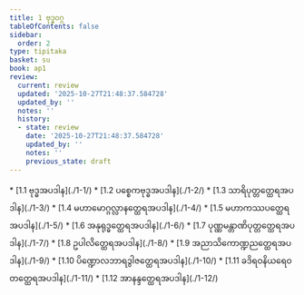 ```yaml
---
title: 1 ဗုဒ္ဓဝဂ္ဂ
tableOfContents: false
sidebar:
  order: 2
type: tipitaka
basket: su
book: ap1
review:
  current: review
  updated: '2025-10-27T21:48:37.584728'
  updated_by: ''
  notes: ''
  history:
  - state: review
    date: '2025-10-27T21:48:37.584728'
    updated_by: ''
    notes: ''
    previous_state: draft
---
```



<ReviewStatus review={frontmatter.review} showDetails={true} />

<HypothesisAnnotation frontmatter={frontmatter} />

<DynamicBreadcrumb />



<TableOfContents book="ap1" section="1">
* [1.1 ဗုဒ္ဓအပဒါန](./1-1/)
* [1.2 ပစ္စေကဗုဒ္ဓအပဒါန](./1-2/)
* [1.3 သာရိပုတ္တတ္ထေရအပဒါန](./1-3/)
* [1.4 မဟာမောဂ္ဂလ္လာနတ္ထေရအပဒါန](./1-4/)
* [1.5 မဟာကဿပတ္ထေရအပဒါန](./1-5/)
* [1.6 အနုရုဒ္ဓတ္ထေရအပဒါန](./1-6/)
* [1.7 ပုဏ္ဏမန္တာဏိပုတ္တတ္ထေရအပဒါန](./1-7/)
* [1.8 ဥပါလိတ္ထေရအပဒါန](./1-8/)
* [1.9 အညာသိကောဏ္ဍညတ္ထေရအပဒါန](./1-9/)
* [1.10 ပိဏ္ဍောလဘာရဒွါဇတ္ထေရအပဒါန](./1-10/)
* [1.11 ခဒိရဝနိယရေဝတတ္ထေရအပဒါန](./1-11/)
* [1.12 အာနန္ဒတ္ထေရအပဒါန](./1-12/)
</TableOfContents>